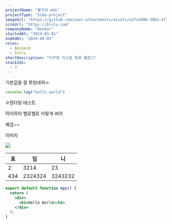 ```yaml
---
projectName: "블꾸의 mdx"
projectType: "Side-project"
imageUrl: "https://github.com/user-attachments/assets/e3fc4d90-30b3-4f2e-9271-a326c3c11104"
siteUrl: "https://blccu.com"
companyName: "Devkor"
startedAt: "2024-03-01"
endedAt: "2024-08-01"
roles:
  - Backend
  - Infra
shortDescription: "다꾸형 커스텀 특화 블로그"
stackIds:
  - 3
---
```


기본값을 잘 못읽네여ㅛ



```ts
console.log("hello world")
```

ㄹ렌더링 테스트

하이하이 헬로헬로
이렇게 써야&#x20;

예압\~\~

이미지

![](https://d2r0pavv0lsiqc.cloudfront.net/projects/images/0d4af123-6cce-4a09-9fc3-3060fe571714.webp)





| 표   | 입       | 니       |
| --- | ------- | ------- |
| 2   | 3214    | 23      |
| 434 | 2324324 | 3243232 |



```jsx live react
export default function App() {
  return (
    <div>
      <h1>Hello World</h1>
    </div>
  );
}
```